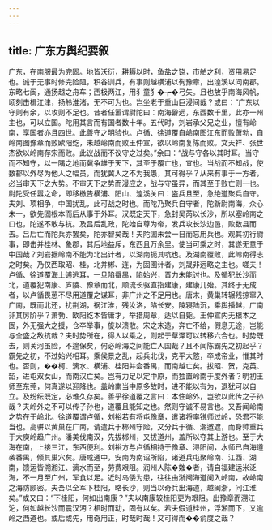 ```yaml
---
---
---
```

title: 广东方舆纪要叙
---



广东，在南服最为完固。地皆沃衍，耕耨以时，鱼盐之饶，市舶之利，资用易足也。诚于无事时修完险阻，积谷训兵，有事则越横浦以徇豫章，出湟溪以问南郡。东略七闽，通扬越之舟车；西极两江，用犭童犭�┲�弓矢。且也放乎南海风帆，顷刻击楫江津，扬舲淮渚，无不可为也。岂坐老于重山巨浸间哉？或曰：“广东以守则有余，以攻则不足也。昔者任嚣谓尉陀曰：南海僻远，东西数千里，此亦一州主也，可以立国。陀用其言而有国者数十年。五代时，刘岩承父兄之业，擅有岭南，享国者亦且四世。此善守之明验也。卢循、徐道覆自岭南图江东而败萧勃，自岭南图豫章而败欧阳纥，未越岭南而败王仲宣，欲以岭南复陈而败。文天祥、张世杰欲以岭南存宋而败。此议战而不议守之过矣。”余曰：“战与守各以其时耳。当守而不知守，以一隅之地而冀争雄于天下，其至于覆亡也，宜也。当战而不知战，使数郡以外尽为他人之幅员，而犹冀人之不为我患，其可得乎？从来有事于一方者，必当审天下之大势。不审天下之势而漫应之，战与守虽异，而其至于败亡则一也。尉陀受任嚣之命，即移檄告横浦、阳山、湟溪关曰：盗兵且至，急绝道聚兵自守。夫刘、项相争，中国扰乱，此可战之时也。而陀乃聚兵自守者，陀新尉南海，众心未一，欲先固根本而后从事于外耳。汉既定天下，急封吴芮以长沙，所以塞岭南之口也，陀遂不敢与抗。及吕后乱政，陀始自尊为帝，发兵攻长沙边邑，败数县而去。吕后亡而陀兵亦罢矣，陀亦智矣哉！夫陀固未尝一日而忘用兵也。观其初行尉事，即击并桂林、象郡，其后地益斥，东西且万余里。使当可乘之时，其遂无意于中国哉？刘岩据岭南不能为北出计者，以湖南扼其吭也。及湖南覆败，此岭南得志之时矣。乃仅西取昭、桂，北并郴、连，为固圉计者，刘晟非远略之主也。嗟夫！卢循、徐道覆海上逋逃耳，一旦陷番禺，陷始兴，晋力未能讨也。及循犯长沙而北，道覆犯南康、庐陵、豫章而北，顺流长驱直指建康，建康几殆。其终于无成者，以卢循畏葸不尽用道覆之谋耳，非广州之不足用也。唐末，黄巢转辗残掠窜入广南，既而北还，扰荆湖，祸江淮，残汝洛，陷长安。陵寝陆沉，乘舆播越，广南非其厉阶乎？萧勃、欧阳纥本皆庸才，举措周章，适以自毙。王仲宣内无根本之固，外无强大之援，仓卒举事，旋以溃散。宋之末造，奔亡不给，假息无途，岂能与全盛之敌抗哉？夫时势所在，得人以乘之，则起于草泽可以转移六合也。时势既去，则关河虽险，不遑保矣，何必岭海之间能亡人国哉？且不闻陈霸先之初起乎？霸先之初，不过始兴相耳。乘侯景之乱，起兵北伐，克平大憝，卒成帝业，惟其时也。否则，��柯、漓水、横浦、桂阳并会番禺，而南越亡矣。拔昭、贺，克英、韶，进屯双女山，而南汉亡矣。岂有力足以定中原，而独置岭南于度外者？明初王师至东莞，何真遂以迎降也。盖岭南当中原多故时，进不能以有为，退犹可以自立。及纷纭既定，必难久存矣。善乎徐道覆之言曰：本住岭外，岂欲以此传之子孙哉？夫岭外之不可以传子孙也，道覆且能知之也。然则守诚不易言也。又吾闻岭南之势在于岭北。徐道覆谓卢循，刘裕若有将屯豫章，遣诸将率锐师过岭，恐君不能当也。高骈以黄巢在广南，请遣兵于郴州守险，又分兵于循、潮邀遮，而身帅重兵于大庾岭趋广州。潘美伐南汉，先拔郴州，又拔道州，盖所以夺其上游也。至于大海在南，上接三江，东西便利。刘裕方与卢循相持于豫章、浔阳间，水师已自海道袭番禺，倾其巢穴矣。唐咸通中，安南为南诏所陷，诸道兵屯聚岭南、江西、湖南，馈运皆溯湘江、漓水而至，劳费艰阻。润州人陈�媸�者，请自福建运米泛海，不一月至广州，军食以足。近时岛倭为患，往往由浙闽海道阑入岭南，故岭南之海防颇密。夫吾以全军下桂阳，略长沙，则当以奇兵出海道，越闽浙，问江淮矣。”或又曰：“下桂阳，何如出南康？”夫以南康较桂阳更为艰阻。出豫章而溯江沱，何如越长沙而震汉沔？相时而动，固有以矣。若夫假道桂州，浮湘而下，又逾岭之西道也。或后或先，用奇用正，时哉时哉！又可得而��俞度之哉？